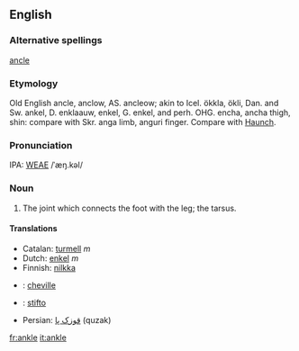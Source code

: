 ==English==
===Alternative spellings===
[[ancle]]

===Etymology===
Old English ancle, anclow, AS. ancleow; akin to Icel. ökkla, ökli, Dan. and Sw. ankel, D. enklaauw, enkel, G. enkel, and perh. OHG. encha, ancha  thigh, shin: compare with Skr. anga limb, anguri finger. Compare with [[Haunch]].

===Pronunciation===
IPA: [[WEAE]] /ˈæŋ.kəl/

===Noun===
# The joint which connects the foot with the leg; the tarsus.
<!-- material copied from Webster's Revised Unabridged Dictionary (1913) -->

====Translations====
*Catalan: [[turmell]] ''m''
*Dutch: [[enkel]] ''m''
*Finnish: [[nilkka]]
*{{fr}}: [[cheville]]
*{{io}}: [[stifto]]
*Persian: [[قوزک پا]] (quzak)

[[fr:ankle]]
[[it:ankle]]